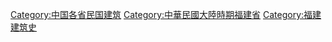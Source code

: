 [[Category:中国各省民国建筑|Category:中国各省民国建筑]]
[[Category:中華民國大陸時期福建省|Category:中華民國大陸時期福建省]]
[[Category:福建建筑史|Category:福建建筑史]]